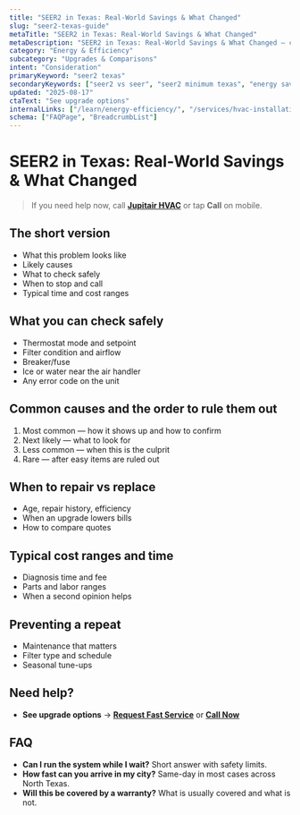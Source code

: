 ```yaml
---
title: "SEER2 in Texas: Real-World Savings & What Changed"
slug: "seer2-texas-guide"
metaTitle: "SEER2 in Texas: Real-World Savings & What Changed"
metaDescription: "SEER2 in Texas: Real-World Savings & What Changed — clear steps, practical fixes, and when to call a pro in North Texas."
category: "Energy & Efficiency"
subcategory: "Upgrades & Comparisons"
intent: "Consideration"
primaryKeyword: "seer2 texas"
secondaryKeywords: ["seer2 vs seer", "seer2 minimum texas", "energy savings"]
updated: "2025-08-17"
ctaText: "See upgrade options"
internalLinks: ["/learn/energy-efficiency/", "/services/hvac-installation/"]
schema: ["FAQPage", "BreadcrumbList"]
---
```

# SEER2 in Texas: Real-World Savings & What Changed

> If you need help now, call **[Jupitair HVAC](/contact)** or tap **Call** on mobile.

## The short version
- What this problem looks like
- Likely causes
- What to check safely
- When to stop and call
- Typical time and cost ranges

## What you can check safely
- Thermostat mode and setpoint
- Filter condition and airflow
- Breaker/fuse
- Ice or water near the air handler
- Any error code on the unit

## Common causes and the order to rule them out
1. Most common — how it shows up and how to confirm
2. Next likely — what to look for
3. Less common — when this is the culprit
4. Rare — after easy items are ruled out

## When to repair vs replace
- Age, repair history, efficiency
- When an upgrade lowers bills
- How to compare quotes

## Typical cost ranges and time
- Diagnosis time and fee
- Parts and labor ranges
- When a second opinion helps

## Preventing a repeat
- Maintenance that matters
- Filter type and schedule
- Seasonal tune-ups

## Need help?
- **See upgrade options** → **[Request Fast Service](/contact)** or **[Call Now](tel:+1-XXX-XXX-XXXX)**

## FAQ
- **Can I run the system while I wait?** Short answer with safety limits.
- **How fast can you arrive in my city?** Same-day in most cases across North Texas.
- **Will this be covered by a warranty?** What is usually covered and what is not.

